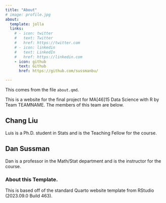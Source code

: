 ```yaml
---
title: "About"
# image: profile.jpg
about:
  template: jolla
  links:
    # - icon: twitter
    #   text: Twitter
    #   href: https://twitter.com
    # - icon: linkedin
    #   text: LinkedIn
    #   href: https://linkedin.com
    - icon: github
      text: Github
      href: https://github.com/sussmanbu/

---
```



This comes from the file `about.qmd`.

This is a website for the final project for MA[46]15 Data Science with R by Team TEAMNAME.
The members of this team are below.

## Chang Liu

Luis is a Ph.D. student in Stats and is the Teaching Fellow for the course.

## Dan Sussman

Dan is a professor in the Math/Stat department and is the instructor for the course.

<!-- Please leave in the information below -->

### About this Template.

This is based off of the standard Quarto website template from RStudio (2023.09.0 Build 463).
